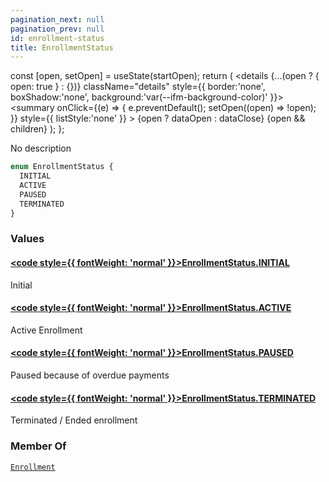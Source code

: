 ```yaml
---
pagination_next: null
pagination_prev: null
id: enrollment-status
title: EnrollmentStatus
---
```









  const [open, setOpen] = useState(startOpen);
  return (
    <details {...(open ? { open: true } : {})} className="details" style={{ border:'none', boxShadow:'none', background:'var(--ifm-background-color)' }}>
      <summary
        onClick={(e) => {
          e.preventDefault();
          setOpen((open) => !open);
        }}
        style={{ listStyle:'none' }}
      >
      {open ? dataOpen : dataClose}
      </summary>
      {open && children}
    </details>
  );
};








No description


```graphql
enum EnrollmentStatus {
  INITIAL
  ACTIVE
  PAUSED
  TERMINATED
}
```




### Values

#### [<code style={{ fontWeight: 'normal' }}>EnrollmentStatus.<b>INITIAL</b></code>](#)  
Initial


#### [<code style={{ fontWeight: 'normal' }}>EnrollmentStatus.<b>ACTIVE</b></code>](#)  
Active Enrollment


#### [<code style={{ fontWeight: 'normal' }}>EnrollmentStatus.<b>PAUSED</b></code>](#)  
Paused because of overdue payments


#### [<code style={{ fontWeight: 'normal' }}>EnrollmentStatus.<b>TERMINATED</b></code>](#)  
Terminated / Ended enrollment






### Member Of

[`Enrollment`](/schema/types/objects/enrollment.mdx)  <Badge class="badge badge--secondary" text="object"/>

